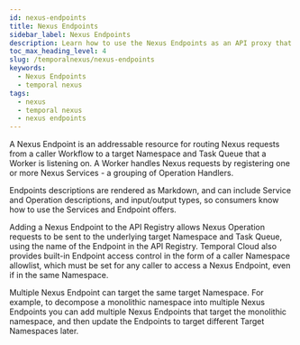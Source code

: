 ```yaml
---
id: nexus-endpoints
title: Nexus Endpoints
sidebar_label: Nexus Endpoints
description: Learn how to use the Nexus Endpoints as an API proxy that can serve one or more Nexus Services. 
toc_max_heading_level: 4
slug: /temporalnexus/nexus-endpoints
keywords:
  - Nexus Endpoints
  - temporal nexus 
tags:
  - nexus
  - temporal nexus
  - nexus endpoints
---
```

A Nexus Endpoint is an addressable resource for routing Nexus requests from a caller Workflow to a target Namespace and Task Queue that a Worker is listening on. 
A Worker handles Nexus requests by registering one or more Nexus Services - a grouping of Operation Handlers.

Endpoints descriptions are rendered as Markdown, and can include Service and Operation descriptions, and input/output types, so consumers know how to use the Services and Endpoint offers.

Adding a Nexus Endpoint to the API Registry allows Nexus Operation requests to be sent to the underlying target Namespace and Task Queue, using the name of the Endpoint in the API Registry.
Temporal Cloud also provides built-in Endpoint access control in the form of a caller Namespace allowlist, which must be set for any caller to access a Nexus Endpoint, even if in the same Namespace.

Multiple Nexus Endpoint can target the same target Namespace. 
For example, to decompose a monolithic namespace into multiple Nexus Endpoints you can add multiple Nexus Endpoints that target the monolithic namespace, and then update the Endpoints to target  different Target Namespaces later.
